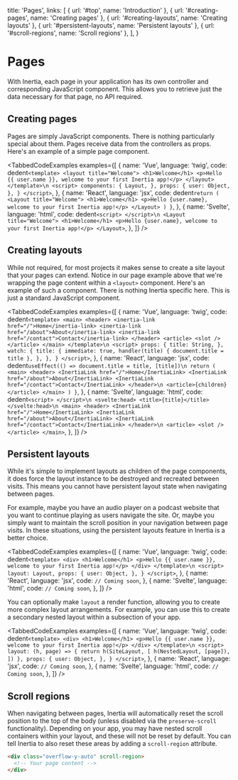 
  title: 'Pages',
  links: [
    { url: '#top', name: 'Introduction' },
    { url: '#creating-pages', name: 'Creating pages' },
    { url: '#creating-layouts', name: 'Creating layouts' },
    { url: '#persistent-layouts', name: 'Persistent layouts' },
    { url: '#scroll-regions', name: 'Scroll regions' },
  ],
}

# Pages

With Inertia, each page in your application has its own controller and corresponding JavaScript component. This allows you to retrieve just the data necessary for that page, no API required.

## Creating pages

Pages are simply JavaScript components. There is nothing particularly special about them. Pages receive data from the controllers as props. Here's an example of a simple page component.

<TabbedCodeExamples
  examples={[
    {
      name: 'Vue',
      language: 'twig',
      code: dedent`
        <template>
          <layout title="Welcome">
            <h1>Welcome</h1>
            <p>Hello {{ user.name }}, welcome to your first Inertia app!</p>
          </layout>
        </template>\n
        <script>
            components: {
              Layout,
            },
            props: {
              user: Object,
            },
          }
        </script>
      `,
    },
    {
      name: 'React',
      language: 'jsx',
      code: dedent`
          return (
            <Layout title="Welcome">
              <h1>Welcome</h1>
              <p>Hello {user.name}, welcome to your first Inertia app!</p>
            </Layout>
          )
        }
      `,
    },
    {
      name: 'Svelte',
      language: 'html',
      code: dedent`
        <script>
        </script>\n
        <Layout title="Welcome">
          <h1>Welcome</h1>
          <p>Hello {user.name}, welcome to your first Inertia app!</p>
        </Layout>
      `,
    },
  ]}
/>

## Creating layouts

While not required, for most projects it makes sense to create a site layout that your pages can extend. Notice in our page example above that we're wrapping the page content within a `<layout>` component. Here's an example of such a component. There is nothing Inertia specific here. This is just a standard JavaScript component.

<TabbedCodeExamples
  examples={[
    {
      name: 'Vue',
      language: 'twig',
      code: dedent`
        <template>
          <main>
            <header>
              <inertia-link href="/">Home</inertia-link>
              <inertia-link href="/about">About</inertia-link>
              <inertia-link href="/contact">Contact</inertia-link>
            </header>
            <article>
              <slot />
            </article>
          </main>
        </template>\n
        <script>
            props: {
              title: String,
            },
            watch: {
              title: {
                immediate: true,
                handler(title) {
                  document.title = title
                },
              },
            },
          }
        </script>
      `,
    },
    {
      name: 'React',
      language: 'jsx',
      code: dedent`
          useEffect(() => document.title = title, [title])\n
          return (
            <main>
              <header>
                <InertiaLink href="/">Home</InertiaLink>
                <InertiaLink href="/about">About</InertiaLink>
                <InertiaLink href="/contact">Contact</InertiaLink>
              </header>\n
              <article>{children}</article>
            </main>
          )
        }
      `,
    },
    {
      name: 'Svelte',
      language: 'html',
      code: dedent`
        <script>
        </script>\n
        <svelte:head>
            <title>{title}</title>
        </svelte:head>\n
        <main>
          <header>
            <InertiaLink href="/">Home</InertiaLink>
            <InertiaLink href="/about">About</InertiaLink>
            <InertiaLink href="/contact">Contact</InertiaLink>
          </header>\n
          <article>
            <slot />
          </article>
        </main>
      `,
    },
  ]}
/>

## Persistent layouts

While it's simple to implement layouts as children of the page components, it does force the layout instance to be destroyed and recreated between visits. This means you cannot have persistent layout state when navigating between pages.

For example, maybe you have an audio player on a podcast website that you want to continue playing as users navigate the site. Or, maybe you simply want to maintain the scroll position in your navigation between page visits. In these situations, using the persistent layouts feature in Inertia is a better choice.

<TabbedCodeExamples
  examples={[
    {
      name: 'Vue',
      language: 'twig',
      code: dedent`
        <template>
          <div>
            <h1>Welcome</h1>
            <p>Hello {{ user.name }}, welcome to your first Inertia app!</p>
          </div>
        </template>\n
        <script>
            layout: Layout,
            props: {
              user: Object,
            },
          }
        </script>
      `,
    },
    {
      name: 'React',
      language: 'jsx',
      code: `// Coming soon`,
    },
    {
      name: 'Svelte',
      language: 'html',
      code: `// Coming soon`,
    },
  ]}
/>

You can optionally make `layout` a render function, allowing you to create more complex layout arrangements. For example, you can use this to create a secondary nested layout within a subsection of your app.

<TabbedCodeExamples
  examples={[
    {
      name: 'Vue',
      language: 'twig',
      code: dedent`
        <template>
          <div>
            <h1>Welcome</h1>
            <p>Hello {{ user.name }}, welcome to your first Inertia app!</p>
          </div>
        </template>\n
        <script>
            layout: (h, page) => {
              return h(SiteLayout, [
                h(NestedLayout, [page]),
              ])
            },
            props: {
              user: Object,
            },
          }
        </script>
      `,
    },
    {
      name: 'React',
      language: 'jsx',
      code: `// Coming soon`,
    },
    {
      name: 'Svelte',
      language: 'html',
      code: `// Coming soon`,
    },
  ]}
/>

## Scroll regions

When navigating between pages, Inertia will automatically reset the scroll position to the top of the body (unless disabled via the `preserve-scroll` functionality). Depending on your app, you may have nested scroll containers within your layout, and these will not be reset by default. You can tell Inertia to also reset these areas by adding a `scroll-region` attribute.

```html
<div class="overflow-y-auto" scroll-region>
  <!-- Your page content -->
</div>
```
